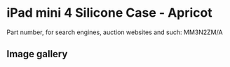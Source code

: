 
# iPad mini 4 Silicone Case - Apricot

Part number, for search engines, auction websites and such: MM3N2ZM/A

## Image gallery

<div style={{ width: "768px" }}>
  <GalleryComponent
    images={[
      {
        original: "/everysource/MM3N2.webp",
        thumbnail: "/everypreview/MM3N2.webp",
      },
      {
        original: "/everysource/MM3N2_AV1_GOLD.webp",
        thumbnail: "/everypreview/MM3N2_AV1_GOLD.webp",
      },
      {
        original: "/everysource/MM3N2_AV1_SILVER.webp",
        thumbnail: "/everypreview/MM3N2_AV1_SILVER.webp",
      },
      {
        original: "/everysource/MM3N2_AV1_SPACE_GRAY.webp",
        thumbnail: "/everypreview/MM3N2_AV1_SPACE_GRAY.webp",
      },
      {
        original: "/everysource/MM3N2_AV2.webp",
        thumbnail: "/everypreview/MM3N2_AV2.webp",
      },
      {
        original: "/everysource/MM3N2_AV3.webp",
        thumbnail: "/everypreview/MM3N2_AV3.webp",
      },
      {
        original: "/everysource/MM3N2_AV4.webp",
        thumbnail: "/everypreview/MM3N2_AV4.webp",
      }
    ]}
  />
</div>